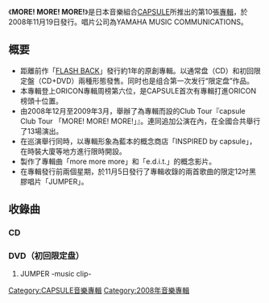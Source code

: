 {{Infobox Album
| Name           = MORE! MORE! MORE!
| Type           = 專輯
| Artist         = [[CAPSULE|CAPSULE]]
| Cover          = 
| Released       = 2008年11月19日
| Recorded       = 
| Genre          = [[J-POP|J-POP]]、[[流行電音|流行電音]]、[[浩室音樂|浩室音樂]]、[[Techno|Techno]]、[[Trance|Trance]]
| Length         = 45:16
| Label          = {{link-ja|YAMAHA MUSIC COMMUNICATIONS|ヤマハミュージックコミュニケーションズ}}（[[contemode|contemode]]）
| Producer       = [[中田康貴|中田康貴]]
| Certification  = 
| Last album     = [[FLASH_BACK|FLASH BACK]]<br />（2007年）
| This album     = '''MORE! MORE! MORE!'''<br />（2008年）
| Next album     = [[FLASH_BEST|FLASH BEST]]<br />（2009年）
{{Singles
  | Name           = MORE! MORE! MORE!
  | Type           = studio
  | single 1       = [[JUMPER_(CAPSULE單曲)|JUMPER]]
  | single 1 date  = 2008年11月5日
 }} 
}}

《'''MORE! MORE! MORE!'''》是日本音樂組合[[CAPSULE|CAPSULE]]所推出的第10張[[專輯|專輯]]，於2008年11月19日發行。唱片公司為YAMAHA MUSIC COMMUNICATIONS。

== 概要 ==
* 距離前作「[[FLASH_BACK|FLASH BACK]]」發行約1年的原創專輯。以通常盘（CD）和初回限定盤（CD+DVD）兩種形態發售。同时也是组合第一次发行“限定盘”作品。
* 本專輯登上ORICON專輯周榜第六位，是CAPSULE首次有專輯打進ORICON榜頭十位置。
* 由2008年12月至2009年3月，舉辦了為專輯而設的Club Tour『capsule Club Tour 「MORE! MORE! MORE!」』。連同追加公演在內，在全國合共舉行了13場演出。
* 在巡演舉行同時，以專輯形象為藍本的概念商店「INSPIRED by capsule」，在時裝大廈等地方進行限時開設。
* 製作了專輯曲「more more more」和「e.d.i.t.」的概念影片。
* 在專輯發行前兩個星期，於11月5日發行了專輯收錄的兩首歌曲的限定12吋黑膠唱片「JUMPER」。

== 收錄曲 ==
=== CD ===
{{tracklist
| collapsed       = 
| headline        = 
| extra_column    = 
| total_length    = 45:16

| all_writing     = [[中田康貴|中田康貴]]（包括編曲）
| all_lyrics      = 
| all_music       = 

| writing_credits = 
| lyrics_credits  = 
| music_credits   = 

| title1          = runway
| note1           = 
| writer1         = 
| lyrics1         = 
| music1          = 
| extra1          = 
| length1         = 1:20

| title2          = more more more
| note2           = [[花王株式會社|花王]]Essential廣告曲、街機遊戲「[[勁爆熱舞|勁爆熱舞x2]]」及「[[jubeat|jubeat ripples]]」收錄曲
| writer2         = 
| lyrics2         = 
| music2          = 
| extra2          = 
| length2         = 4:12

| title3          = the Time is Now
| note3           = 
| writer3         = 
| lyrics3         = 
| music3          = 
| extra3          = 
| length3         = 6:32

| title4          = JUMPER
| note4           = 街機遊戲「[[REFLEC_BEAT|REFLEC BEAT]]」收錄曲
| writer4         = 
| lyrics4         = 
| music4          = 
| extra4          = 
| length4         = 6:56

| title5          = Phantom
| note5           = CYCLEMODE international 2008 形象歌曲
| writer5         = 
| lyrics5         = 
| music5          = 
| extra5          = 
| length5         = 6:56

| title6          = gateway
| note6           = 
| writer6         = 
| lyrics6         = 
| music6          = 
| extra6          = 
| length6         = 0:39

| title7          = Pleasure ground
| note7           = 
| writer7         = 
| lyrics7         = 
| music7          = 
| extra7          = 
| length7         = 4:48

| title8          = the mutations of life
| note8           = 
| writer8         = 
| lyrics8         = 
| music8          = 
| extra8          = 
| length8         = 4:24

| title9          = e.d.i.t.
| note9           = 
| writer9         = 
| lyrics9         = 
| music9          = 
| extra9          = 
| length9         = 6:00

| title10          = Adventure
| note10           = 
| writer10         = 
| lyrics10         = 
| music10          = 
| extra10          = 
| length10         = 6:30

}}

=== DVD（初回限定盘） ===
#JUMPER -music clip-

{{CAPSULE}}
[[Category:CAPSULE音樂專輯|Category:CAPSULE音樂專輯]]
[[Category:2008年音樂專輯|Category:2008年音樂專輯]]